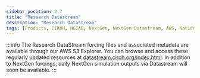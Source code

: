 ```yaml
---
sidebar_position: 2.7
title: "Research Datastream"
description: "Research Datastream"
tags: [Products, CIROH, NGIAB, NextGen, NextGen Datastream, AWS, National Water Model]
---
```


:::info
The Research DataStream forcing files and associated metadata are available through our AWS S3 Explorer. You can browse and access these regularly updated resources at [datastream.ciroh.org/index.html](http://datastream.ciroh.org/index.html). In addition to NextGen forcings, daily NextGen simulation outputs via Datastream will soon be available.
:::

 
<GitHubReadme username="CIROH-UA" repo="ngen-datastream" trimTitle="true" />
